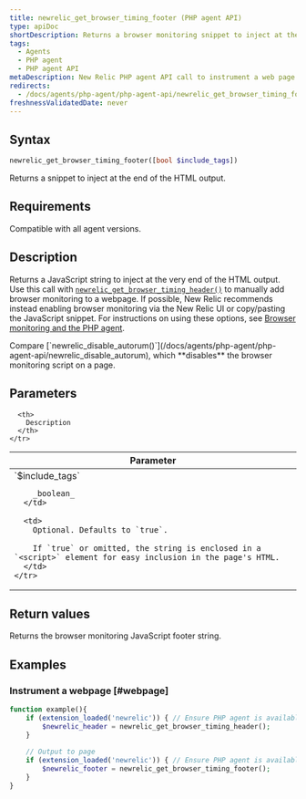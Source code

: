 ```yaml
---
title: newrelic_get_browser_timing_footer (PHP agent API)
type: apiDoc
shortDescription: Returns a browser monitoring snippet to inject at the end of the HTML output.
tags:
  - Agents
  - PHP agent
  - PHP agent API
metaDescription: New Relic PHP agent API call to instrument a web page with browser monitoring. Pair with newrelic_get_browser_timing_header.
redirects:
  - /docs/agents/php-agent/php-agent-api/newrelic_get_browser_timing_footer
freshnessValidatedDate: never
---
```


## Syntax

```php
newrelic_get_browser_timing_footer([bool $include_tags])
```

Returns a <InlinePopover type="browser" /> snippet to inject at the end of the HTML output.

## Requirements

Compatible with all agent versions.

## Description

Returns a JavaScript string to inject at the very end of the HTML output. Use this call with [`newrelic_get_browser_timing_header()`](/docs/agents/php-agent/php-agent-api/newrelic_get_browser_timing_header) to manually add browser monitoring to a webpage. If possible, New Relic recommends instead enabling browser monitoring via the New Relic UI or copy/pasting the JavaScript snippet. For instructions on using these options, see [Browser monitoring and the PHP agent](/docs/agents/php-agent/features/page-load-timing-php).

<Callout variant="tip">
  Compare [`newrelic_disable_autorum()`](/docs/agents/php-agent/php-agent-api/newrelic_disable_autorum), which <DoNotTranslate>**disables**</DoNotTranslate> the browser monitoring script on a page.
</Callout>

## Parameters

<table>
  <thead>
    <tr>
      <th width="25%">
        Parameter
      </th>

      <th>
        Description
      </th>
    </tr>
  </thead>

  <tbody>
    <tr>
      <td>
        `$include_tags`

        _boolean_
      </td>

      <td>
        Optional. Defaults to `true`.

        If `true` or omitted, the string is enclosed in a `<script>` element for easy inclusion in the page's HTML.
      </td>
    </tr>
  </tbody>
</table>

## Return values

Returns the browser monitoring JavaScript footer string.

## Examples

### Instrument a webpage [#webpage]

```php
function example(){
    if (extension_loaded('newrelic')) { // Ensure PHP agent is available
        $newrelic_header = newrelic_get_browser_timing_header();
    }
    
    // Output to page
    if (extension_loaded('newrelic')) { // Ensure PHP agent is available
        $newrelic_footer = newrelic_get_browser_timing_footer();
    }
}
```
